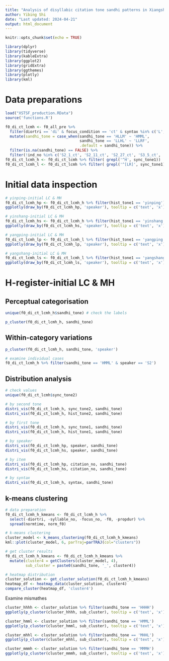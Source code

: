 ```yaml
---
title: "Analysis of disyllabic citation tone sandhi patterns in Xiangshan"
author: Yibing Shi
date: "Last updated: 2024-04-21"
output: html_document
---
```


```r
knitr::opts_chunk$set(echo = TRUE)

library(dplyr)
library(tidyverse)
library(kableExtra) 
library(ggplot2)
library(gridExtra) 
library(ggthemes)
library(plotly)
library(kml)
```

# Data preparations  
```r
load("XSTSF_production.RData")
source('functions.R')

f0_di_ct_lcmh <- f0_all_pre %>% 
  filter(diortri == 'di' & focus_condition == 'ct' & syntax %in% c('L', 'M')) %>% 
  mutate(sandhi_tone = case_when(sandhi_tone == 'HLLM' ~ 'HMML',
                                 sandhi_tone == 'LLHL' ~ 'LLRF', 
                                 .default = sandhi_tone)) %>% 
  filter(is.na(sandhi_tone) == FALSE) %>% 
  filter(!ind_no %in% c('S2_1_ct', 'S2_11_ct', 'S2_27_ct', 'S3_5_ct', 'S3_19_ct', 'S5_27_ct')) 
f0_di_ct_lcmh_h <- f0_di_ct_lcmh %>% filter( grepl('^H', sync_tone1))
f0_di_ct_lcmh_l <- f0_di_ct_lcmh %>% filter( grepl('^[LR]', sync_tone1)) 
```


# Initial data inspection

```r
# yinping-initial LC & MH
f0_di_ct_lcmh_hp <- f0_di_ct_lcmh_h %>% filter(hist_tone1 == 'yinping')
ggplotly(draw_by(f0_di_ct_lcmh_hp, 'speaker'), tooltip = c('text', 'x'))

# yinshang-initial LC & MH
f0_di_ct_lcmh_hs <- f0_di_ct_lcmh_h %>% filter(hist_tone1 == 'yinshang')
ggplotly(draw_by(f0_di_ct_lcmh_hs, 'speaker'), tooltip = c('text', 'x'))

# yangping-initial LC & MH
f0_di_ct_lcmh_lp <- f0_di_ct_lcmh_l %>% filter(hist_tone1 == 'yangping')
ggplotly(draw_by(f0_di_ct_lcmh_lp, 'speaker'), tooltip = c('text', 'x'))

# yangshang-initial LC & MH
f0_di_ct_lcmh_ls <- f0_di_ct_lcmh_l %>% filter(hist_tone1 == 'yangshang')
ggplotly(draw_by(f0_di_ct_lcmh_ls, 'speaker'), tooltip = c('text', 'x'))
```


# H-register-initial LC & MH

## Perceptual categorisation
```r
unique(f0_di_ct_lcmh_h$sandhi_tone) # check the labels

p_cluster(f0_di_ct_lcmh_h, sandhi_tone)
```

## Within-category variations
```r
p_cluster(f0_di_ct_lcmh_h, sandhi_tone, 'speaker')
```

```r
# examine individual cases
f0_di_ct_lcmh_h %>% filter(sandhi_tone == 'HMML' & speaker == 'S2') 
```

## Distribution analysis
```r
# check values
unique(f0_di_ct_lcmh$sync_tone2)

# by second tone
distri_vis(f0_di_ct_lcmh_h, sync_tone2, sandhi_tone)
distri_vis(f0_di_ct_lcmh_h, hist_tone2, sandhi_tone)

# by first tone
distri_vis(f0_di_ct_lcmh_h, sync_tone1, sandhi_tone)
distri_vis(f0_di_ct_lcmh_h, hist_tone1, sandhi_tone)

# by speaker
distri_vis(f0_di_ct_lcmh_hp, speaker, sandhi_tone)
distri_vis(f0_di_ct_lcmh_hs, speaker, sandhi_tone)

# by item
distri_vis(f0_di_ct_lcmh_hp, citation_no, sandhi_tone)
distri_vis(f0_di_ct_lcmh_hs, citation_no, sandhi_tone)

# by syntax
distri_vis(f0_di_ct_lcmh_h, syntax, sandhi_tone)
```

## k-means clustering 
```r
# data preparation
f0_di_ct_lcmh_h_kmeans <- f0_di_ct_lcmh_h %>% 
  select(-diortri, -syllable_no, -focus_no, -f0, -propdur) %>% 
  spread(normtime, norm_f0)

# k-means clustering
cluster_model <- k_means_clustering(f0_di_ct_lcmh_h_kmeans)
kml::plot(cluster_model, 6, parTraj=parTRAJ(col="clusters"))

# get cluster results
f0_di_ct_lcmh_h_kmeans <- f0_di_ct_lcmh_h_kmeans %>% 
  mutate(cluster4 = getClusters(cluster_model, 4),
         sub_cluster = paste0(sandhi_tone, '_', cluster4))

# heatmap distribution
cluster_solution <- get_cluster_solution(f0_di_ct_lcmh_h_kmeans)
heatmap_df <- heatmap_data(cluster_solution, cluster4)
compare_cluster(heatmap_df, 'cluster4')
```

Examine mismathes
```r
cluster_hhhh <- cluster_solution %>% filter(sandhi_tone == 'HHHH')
ggplotly(p_cluster(cluster_hhhh, sub_cluster), tooltip = c('text', 'x'))

cluster_hmml <- cluster_solution %>% filter(sandhi_tone == 'HMML')
ggplotly(p_cluster(cluster_hmml, sub_cluster), tooltip = c('text', 'x'))

cluster_mhhl <- cluster_solution %>% filter(sandhi_tone == 'MHHL')
ggplotly(p_cluster(cluster_mhhl, sub_cluster), tooltip = c('text', 'x'))

cluster_mmmh <- cluster_solution %>% filter(sandhi_tone == 'MMMH')
ggplotly(p_cluster(cluster_mmmh, sub_cluster), tooltip = c('text', 'x'))
```



